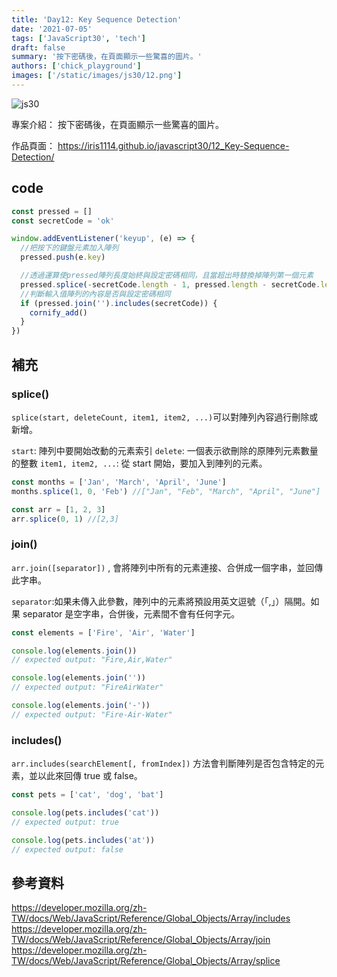 ```yaml
---
title: 'Day12: Key Sequence Detection'
date: '2021-07-05'
tags: ['JavaScript30', 'tech']
draft: false
summary: '按下密碼後，在頁面顯示一些驚喜的圖片。'
authors: ['chick_playground']
images: ['/static/images/js30/12.png']
---
```


![js30](/static/images/js30/12.png)

專案介紹： 按下密碼後，在頁面顯示一些驚喜的圖片。

作品頁面： https://iris1114.github.io/javascript30/12_Key-Sequence-Detection/

## code

```javascript
const pressed = []
const secretCode = 'ok'

window.addEventListener('keyup', (e) => {
  //把按下的鍵盤元素加入陣列
  pressed.push(e.key)

  //透過運算使pressed陣列長度始終與設定密碼相同，且當超出時替換掉陣列第一個元素
  pressed.splice(-secretCode.length - 1, pressed.length - secretCode.length)
  //判斷輸入值陣列的內容是否與設定密碼相同
  if (pressed.join('').includes(secretCode)) {
    cornify_add()
  }
})
```

## 補充

### splice()

`splice(start, deleteCount, item1, item2, ...)`可以對陣列內容過行刪除或新增。

`start`: 陣列中要開始改動的元素索引
`delete`: 一個表示欲刪除的原陣列元素數量的整數
`item1, item2, ...`: 從 start 開始，要加入到陣列的元素。

```javascript
const months = ['Jan', 'March', 'April', 'June']
months.splice(1, 0, 'Feb') //["Jan", "Feb", "March", "April", "June"]

const arr = [1, 2, 3]
arr.splice(0, 1) //[2,3]
```

### join()

`arr.join([separator])` , 會將陣列中所有的元素連接、合併成一個字串，並回傳此字串。

`separator`:如果未傳入此參數，陣列中的元素將預設用英文逗號（「,」）隔開。如果 separator 是空字串，合併後，元素間不會有任何字元。

```javascript
const elements = ['Fire', 'Air', 'Water']

console.log(elements.join())
// expected output: "Fire,Air,Water"

console.log(elements.join(''))
// expected output: "FireAirWater"

console.log(elements.join('-'))
// expected output: "Fire-Air-Water"
```

### includes()

`arr.includes(searchElement[, fromIndex])` 方法會判斷陣列是否包含特定的元素，並以此來回傳 true 或 false。

```javascript
const pets = ['cat', 'dog', 'bat']

console.log(pets.includes('cat'))
// expected output: true

console.log(pets.includes('at'))
// expected output: false
```

## 參考資料

https://developer.mozilla.org/zh-TW/docs/Web/JavaScript/Reference/Global_Objects/Array/includes
https://developer.mozilla.org/zh-TW/docs/Web/JavaScript/Reference/Global_Objects/Array/join
https://developer.mozilla.org/zh-TW/docs/Web/JavaScript/Reference/Global_Objects/Array/splice
